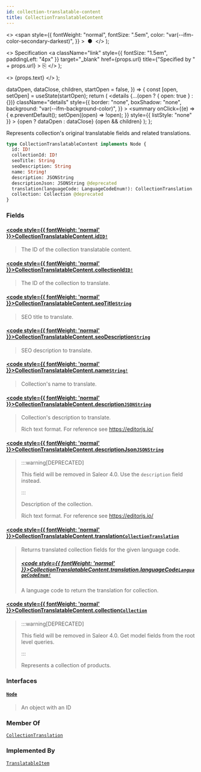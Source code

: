 ```yaml
---
id: collection-translatable-content
title: CollectionTranslatableContent
---
```


  <>
    <span
      style={{
        fontWeight: "normal",
        fontSize: ".5em",
        color: "var(--ifm-color-secondary-darkest)",
      }}
    >
      &nbsp;●&nbsp;
    </span>
  </>
);

  <>
    Specification
    <a
      className="link"
      style={{ fontSize: "1.5em", paddingLeft: "4px" }}
      target="\_blank"
      href={props.url}
      title={"Specified by " + props.url}
    >
      ⎘
    </a>
  </>
);

  <>
    <span className={props.class}>{props.text}</span>
  </>
);


  dataOpen,
  dataClose,
  children,
  startOpen = false,
}) => {
  const [open, setOpen] = useState(startOpen);
  return (
    <details
      {...(open ? { open: true } : {})}
      className="details"
      style={{
        border: "none",
        boxShadow: "none",
        background: "var(--ifm-background-color)",
      }}
    >
      <summary
        onClick={(e) => {
          e.preventDefault();
          setOpen((open) => !open);
        }}
        style={{ listStyle: "none" }}
      >
        {open ? dataOpen : dataClose}
      </summary>
      {open && children}
    </details>
  );
};

Represents collection's original translatable fields and related translations.

```graphql
type CollectionTranslatableContent implements Node {
  id: ID!
  collectionId: ID!
  seoTitle: String
  seoDescription: String
  name: String!
  description: JSONString
  descriptionJson: JSONString @deprecated
  translation(languageCode: LanguageCodeEnum!): CollectionTranslation
  collection: Collection @deprecated
}
```

### Fields

#### [<code style={{ fontWeight: 'normal' }}>CollectionTranslatableContent.<b>id</b></code>](#)<Bullet />[`ID!`](../../../api-reference/miscellaneous/scalars/id) <Badge class="badge badge--secondary" text="non-null"/> <Badge class="badge badge--secondary" text="scalar"/> <Badge class="badge badge--secondary" text="miscellaneous"/>

> The ID of the collection translatable content.

#### [<code style={{ fontWeight: 'normal' }}>CollectionTranslatableContent.<b>collectionId</b></code>](#)<Bullet />[`ID!`](../../../api-reference/miscellaneous/scalars/id) <Badge class="badge badge--secondary" text="non-null"/> <Badge class="badge badge--secondary" text="scalar"/> <Badge class="badge badge--secondary" text="miscellaneous"/>

> The ID of the collection to translate.
>
> <Badge text="Added in Saleor 3.14" class="secondary margin-bottom--sm" />

#### [<code style={{ fontWeight: 'normal' }}>CollectionTranslatableContent.<b>seoTitle</b></code>](#)<Bullet />[`String`](../../../api-reference/miscellaneous/scalars/string) <Badge class="badge badge--secondary" text="scalar"/> <Badge class="badge badge--secondary" text="miscellaneous"/>

> SEO title to translate.

#### [<code style={{ fontWeight: 'normal' }}>CollectionTranslatableContent.<b>seoDescription</b></code>](#)<Bullet />[`String`](../../../api-reference/miscellaneous/scalars/string) <Badge class="badge badge--secondary" text="scalar"/> <Badge class="badge badge--secondary" text="miscellaneous"/>

> SEO description to translate.

#### [<code style={{ fontWeight: 'normal' }}>CollectionTranslatableContent.<b>name</b></code>](#)<Bullet />[`String!`](../../../api-reference/miscellaneous/scalars/string) <Badge class="badge badge--secondary" text="non-null"/> <Badge class="badge badge--secondary" text="scalar"/> <Badge class="badge badge--secondary" text="miscellaneous"/>

> Collection's name to translate.

#### [<code style={{ fontWeight: 'normal' }}>CollectionTranslatableContent.<b>description</b></code>](#)<Bullet />[`JSONString`](../../../api-reference/miscellaneous/scalars/jsonstring) <Badge class="badge badge--secondary" text="scalar"/> <Badge class="badge badge--secondary" text="miscellaneous"/>

> Collection's description to translate.
>
> Rich text format. For reference see https://editorjs.io/

#### [<code style={{ fontWeight: 'normal' }}>CollectionTranslatableContent.<b>descriptionJson</b></code>](#)<Bullet />[`JSONString`](../../../api-reference/miscellaneous/scalars/jsonstring) <Badge class="badge badge--deprecated badge--secondary" text="deprecated"/> <Badge class="badge badge--secondary" text="scalar"/> <Badge class="badge badge--secondary" text="miscellaneous"/>

> :::warning[DEPRECATED]
>
> This field will be removed in Saleor 4.0. Use the `description` field instead.
>
> :::
>
> Description of the collection.
>
> Rich text format. For reference see https://editorjs.io/

#### [<code style={{ fontWeight: 'normal' }}>CollectionTranslatableContent.<b>translation</b></code>](#)<Bullet />[`CollectionTranslation`](../../../api-reference/products/objects/collection-translation) <Badge class="badge badge--secondary" text="object"/> <Badge class="badge badge--secondary" text="products"/>

> Returns translated collection fields for the given language code.
>
> ##### [<code style={{ fontWeight: 'normal' }}>CollectionTranslatableContent.translation.<b>languageCode</b></code>](#)<Bullet />[`LanguageCodeEnum!`](../../../api-reference/miscellaneous/enums/language-code-enum) <Badge class="badge badge--secondary" text="non-null"/> <Badge class="badge badge--secondary" text="enum"/> <Badge class="badge badge--secondary" text="miscellaneous"/>
>
> A language code to return the translation for collection.

#### [<code style={{ fontWeight: 'normal' }}>CollectionTranslatableContent.<b>collection</b></code>](#)<Bullet />[`Collection`](../../../api-reference/products/objects/collection) <Badge class="badge badge--deprecated badge--secondary" text="deprecated"/> <Badge class="badge badge--secondary" text="object"/> <Badge class="badge badge--secondary" text="products"/>

> :::warning[DEPRECATED]
>
> This field will be removed in Saleor 4.0. Get model fields from the root level queries.
>
> :::
>
> Represents a collection of products.

### Interfaces

#### [`Node`](../../../api-reference/miscellaneous/interfaces/node) <Badge class="badge badge--secondary" text="interface"/> <Badge class="badge badge--secondary" text="miscellaneous"/>

> An object with an ID

### Member Of

[`CollectionTranslation`](../../../api-reference/products/objects/collection-translation) <Badge class="badge badge--secondary" text="object"/>

### Implemented By

[`TranslatableItem`](../../../api-reference/miscellaneous/unions/translatable-item) <Badge class="badge badge--secondary" text="union"/>
